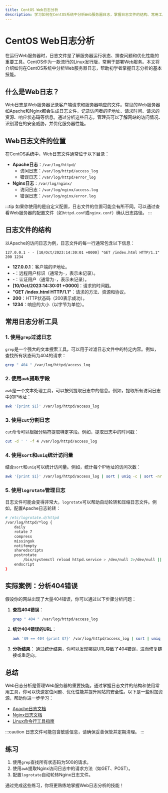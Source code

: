 ```yaml
---
title: CentOS Web日志分析
description: 学习如何在CentOS系统中分析Web服务器日志，掌握日志文件的结构、常用工具和实际应用场景。
---
```


# CentOS Web日志分析

在运行Web服务器时，日志文件是了解服务器运行状态、排查问题和优化性能的重要工具。CentOS作为一款流行的Linux发行版，常用于部署Web服务。本文将介绍如何在CentOS系统中分析Web服务器日志，帮助初学者掌握日志分析的基本技能。

## 什么是Web日志？

Web日志是Web服务器记录客户端请求和服务器响应的文件。常见的Web服务器如Apache和Nginx都会生成日志文件，记录访问者的IP地址、请求时间、请求的资源、响应状态码等信息。通过分析这些日志，管理员可以了解网站的访问情况、识别潜在的安全威胁，并优化服务器性能。

## Web日志文件的位置

在CentOS系统中，Web日志文件通常位于以下目录：

- **Apache日志**：`/var/log/httpd/`
  - 访问日志：`/var/log/httpd/access_log`
  - 错误日志：`/var/log/httpd/error_log`
- **Nginx日志**：`/var/log/nginx/`
  - 访问日志：`/var/log/nginx/access.log`
  - 错误日志：`/var/log/nginx/error.log`

:::tip
如果你使用的是自定义配置，日志文件的位置可能会有所不同。可以通过查看Web服务器的配置文件（如`httpd.conf`或`nginx.conf`）确认日志路径。
:::

## 日志文件的结构

以Apache的访问日志为例，日志文件的每一行通常包含以下信息：

```
127.0.0.1 - - [10/Oct/2023:14:30:01 +0000] "GET /index.html HTTP/1.1" 200 1234
```

- **127.0.0.1**：客户端的IP地址。
- **-**：远程用户标识（通常为`-`，表示未记录）。
- **-**：认证用户（通常为`-`，表示未记录）。
- **[10/Oct/2023:14:30:01 +0000]**：请求的时间戳。
- **"GET /index.html HTTP/1.1"**：请求的方法、资源和协议。
- **200**：HTTP状态码（200表示成功）。
- **1234**：响应的大小（以字节为单位）。

## 常用日志分析工具

### 1. 使用`grep`过滤日志

`grep`是一个强大的文本搜索工具，可以用于过滤日志文件中的特定内容。例如，查找所有状态码为404的请求：

```bash
grep " 404 " /var/log/httpd/access_log
```

### 2. 使用`awk`提取字段

`awk`是一个文本处理工具，可以按列提取日志中的信息。例如，提取所有访问日志中的IP地址：

```bash
awk '{print $1}' /var/log/httpd/access_log
```

### 3. 使用`cut`分割日志

`cut`命令可以根据分隔符提取特定字段。例如，提取日志中的时间戳：

```bash
cut -d ' ' -f 4 /var/log/httpd/access_log
```

### 4. 使用`sort`和`uniq`统计访问量

结合`sort`和`uniq`可以统计访问量。例如，统计每个IP地址的访问次数：

```bash
awk '{print $1}' /var/log/httpd/access_log | sort | uniq -c | sort -nr
```

### 5. 使用`logrotate`管理日志

日志文件可能会变得非常大，`logrotate`可以帮助自动轮转和压缩日志文件。例如，配置Apache日志轮转：

```bash
# /etc/logrotate.d/httpd
/var/log/httpd/*log {
    daily
    rotate 7
    compress
    missingok
    notifempty
    sharedscripts
    postrotate
        /bin/systemctl reload httpd.service > /dev/null 2>/dev/null || true
    endscript
}
```

## 实际案例：分析404错误

假设你的网站出现了大量404错误，你可以通过以下步骤分析问题：

1. **查找404错误**：
   ```bash
   grep " 404 " /var/log/httpd/access_log
   ```

2. **统计404错误的URL**：
   ```bash
   awk '$9 == 404 {print $7}' /var/log/httpd/access_log | sort | uniq -c | sort -nr
   ```

3. **分析结果**：
   通过统计结果，你可以发现哪些URL导致了404错误，进而修复链接或重定向。

## 总结

Web日志分析是管理Web服务器的重要技能。通过掌握日志文件的结构和使用常用工具，你可以快速定位问题、优化性能并提升网站的安全性。以下是一些附加资源，帮助你进一步学习：

- [Apache日志文档](https://httpd.apache.org/docs/2.4/logs.html)
- [Nginx日志文档](https://nginx.org/en/docs/http/ngx_http_log_module.html)
- [Linux命令行工具指南](https://linuxcommand.org/)

:::caution
日志文件可能包含敏感信息，请确保妥善保管并定期清理。
:::

## 练习

1. 使用`grep`查找所有状态码为500的请求。
2. 使用`awk`提取Nginx访问日志中的请求方法（如GET、POST）。
3. 配置`logrotate`自动轮转Nginx日志文件。

通过完成这些练习，你将更熟练地掌握Web日志分析的技能！